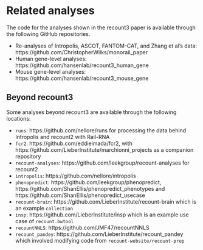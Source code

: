 # Related analyses

The code for the analyses shown in the recount3 paper is available through the following GitHub repositories.

* Re-analyses of Intropolis, ASCOT, FANTOM-CAT, and Zhang et al's data: https://github.com/ChristopherWilks/monorail_paper
* Human gene-level analyses: https://github.com/hansenlab/recount3_human_gene
* Mouse gene-level analyses: https://github.com/hansenlab/recount3_mouse_gene

## Beyond recount3

Some analyses beyond recount3 are available through the following locations:

* `runs`: https://github.com/nellore/runs for processing the data behind Intropolis and recount2 with Rail-RNA
* `fcr2`: https://github.com/eddieimada/fcr2, with https://github.com/LieberInstitute/marchionni_projects as a companion repository
* `recount-analyses`: https://github.com/leekgroup/recount-analyses for recount2
* `intropolis`: https://github.com/nellore/intropolis
* `phenopredict`: https://github.com/leekgroup/phenopredict, https://github.com/ShanEllis/phenopredict_phenotypes and https://github.com/ShanEllis/phenopredict_usecase
* `recount-brain`: https://github.com/LieberInstitute/recount-brain which is an example `collection`
* `insp`: https://github.com/LieberInstitute/insp which is an example use case of `recount.bwtool`
* `recountNNLS`: https://github.com/JMF47/recountNNLS
* `recount_pandey`: https://github.com/LieberInstitute/recount_pandey which involved modifying code from `recount-website/recount-prep`
